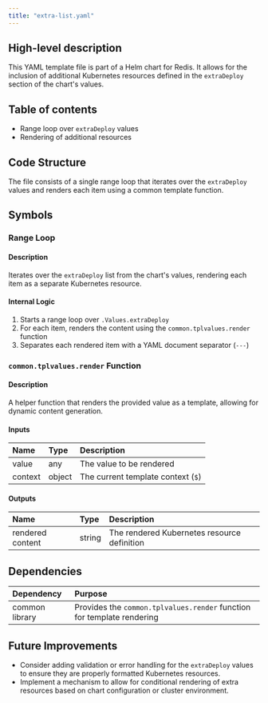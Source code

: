 ```yaml
---
title: "extra-list.yaml"
---
```


## High-level description
This YAML template file is part of a Helm chart for Redis. It allows for the inclusion of additional Kubernetes resources defined in the `extraDeploy` section of the chart's values.

## Table of contents
- Range loop over `extraDeploy` values
- Rendering of additional resources

## Code Structure
The file consists of a single range loop that iterates over the `extraDeploy` values and renders each item using a common template function.

## Symbols

### Range Loop
#### Description
Iterates over the `extraDeploy` list from the chart's values, rendering each item as a separate Kubernetes resource.

#### Internal Logic
1. Starts a range loop over `.Values.extraDeploy`
2. For each item, renders the content using the `common.tplvalues.render` function
3. Separates each rendered item with a YAML document separator (`---`)

### `common.tplvalues.render` Function
#### Description
A helper function that renders the provided value as a template, allowing for dynamic content generation.

#### Inputs
| Name | Type | Description |
|:-----|:-----|:------------|
| value | any | The value to be rendered |
| context | object | The current template context (`$`) |

#### Outputs
| Name | Type | Description |
|:-----|:-----|:------------|
| rendered content | string | The rendered Kubernetes resource definition |

## Dependencies
| Dependency | Purpose |
|:-----------|:--------|
| common library | Provides the `common.tplvalues.render` function for template rendering |

## Future Improvements
- Consider adding validation or error handling for the `extraDeploy` values to ensure they are properly formatted Kubernetes resources.
- Implement a mechanism to allow for conditional rendering of extra resources based on chart configuration or cluster environment.